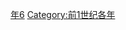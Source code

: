 {{Catnav|頁面分類|历史|歷史時代|年|前1世纪各年}}

{{catmore}}
{{Commons category|16 BC}}

[[Category:前10年代|年6]]
[[Category:前1世纪各年|Category:前1世纪各年]]